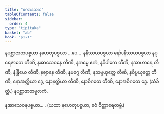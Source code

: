 ```yaml
---
title: "ဧကာဒသက"
tableOfContents: false
sidebar:
  order: 4
type: "tipitaka"
basket: "ab"
book: "p1-1"
---
```



<DynamicBreadcrumb />

<Paragraph number="1224" book="p1-1">
နပစ္ဆာဇာတပစ္စယာ နဟေတုပစ္စယာ …ပေ…  နနိဿယပစ္စယာ နော်ပနိဿယပစ္စယာ နပုရေဇာတေ တီဏိ, နအာသေဝနေ တီဏိ, နကမ္မေ ဧကံ, နဝိပါကေ တီဏိ, နအာဟာရေ တီဏိ, နဲန္ဒြိယေ တီဏိ, နဈာနေ တီဏိ, နမဂ္ဂေ တီဏိ, နသမ္ပယုတ္တေ တီဏိ, နဝိပ္ပယုတ္တေ တီဏိ, နောအတ္ထိယာ ဒွေ, နောနတ္ထိယာ တီဏိ, နောဝိဂတေ တီဏိ, နောအဝိဂတေ ဒွေ. (သံခိတ္တံ.)

</Paragraph>

<Paragraph number="1225" type="center" book="p1-1">
နပစ္ဆာဇာတမူလကံ.

  
နအာသေဝနပစ္စယာ… . (ယထာ နဟေတုပစ္စယာ, ဧဝံ ဝိတ္ထာရေတဗ္ဗံ.)
</Paragraph>